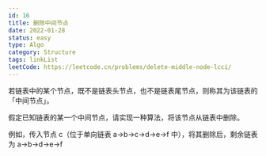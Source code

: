 ```yaml
---
id: 16
title: 删除中间节点
date: 2022-01-28
status: easy
type: Algo
category: Structure
tags: linkList
leetCode: https://leetcode.cn/problems/delete-middle-node-lcci/
---
```



<Note>

若链表中的某个节点，既不是链表头节点，也不是链表尾节点，则称其为该链表的「中间节点」。

假定已知链表的某一个中间节点，请实现一种算法，将该节点从链表中删除。

例如，传入节点 c（位于单向链表 a->b->c->d->e->f 中），将其删除后，剩余链表为 a->b->d->e->f


</Note>


